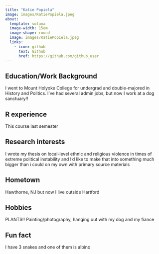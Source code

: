 ```yaml
---
title: "Katie Popiela"
image: images/KatiePopiela.jpeg
about:
  template: solana
  image-width: 15em
  image-shape: round
  image: images/KatiePopiela.jpeg
  links:
    - icon: github
      text: Github
      href: https://github.com/github_user
---
```


## Education/Work Background

I went to Mount Holyoke College for undergrad and double-majored in History and Politics. I've had several admin jobs, but now I work at a dog sanctuary!!

## R experience

This course last semester

## Research interests

I wrote my thesis on local-level ethnic and religious violence in times of extreme political instability and I'd like to make that into something much bigger than i could on my own with primary source materials

## Hometown

Hawthorne, NJ but now I live outside Hartford

## Hobbies

PLANTS!! Painting/photography, hanging out with my dog and my fiance

## Fun fact

I have 3 snakes and one of them is albino
